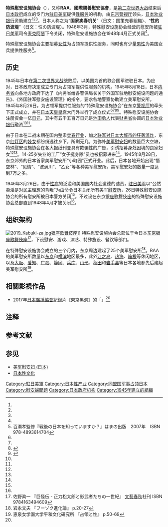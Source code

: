 {{Infobox organization
| name          = 特殊慰安设施协会
| native_name     = とくしゅいあんしせつきょうかい<br />Recreation and Amusement Association 
| image         = 特殊慰安施設協会広告.PNG
| caption        = 特殊慰安施設協会招募[[美军慰安妇_(日本)|美军慰安妇]]的广告
| map           =
|motto           =为维护民族的纯洁性和百年后的未来，作阻挡狂澜的防波堤，作战后社会秩序的地下支柱{{r|raa|机关}}。
| formation      = 1945年8月26日
| extinction = 
| type =  国家卖春机关{{r|国家売春命令2008|上村|卖春}}
| status         =
| purpose       =为[[驻日美军|驻日美军]]提供[[性服务|性服务]]
| headquarters = {{JPN}}[[东京|东京]][[银座|银座]][[歌舞伎座|歌舞伎座]]
| location = [[日本|日本]]
| language =日语、英语
| leader_title   = 
| leader_name    = 
| main_organ     = 
| affiliations   =
| budget         =
| remarks        =
| image_size     = 
| image_border   =
| size           = 
| msize          =
| mcaption       =
| abbreviation   = RAA
| region_served  = 日本
| membership     =  
| num_staff      = 70,000{{r|机关|美媒}}
| num_volunteers =
| website        =  
}}
'''特殊慰安设施协会'''（{{jpn|j=特殊慰安施設協会|hg=とくしゅいあんしせつきょうかい|rm=Recreation and Amusement Association |f=y}}），又称'''RAA'''、'''國際親善慰安協會'''{{r|国家売春命令2016}}，是[[第二次世界大战|第二次世界大战]]结束后[[日本政府|日本政府]]成立的专门为[[驻日美军|驻日美军]]提供[[性服务|性服务]]的机构，由[[东京|东京]][[警视厅|警视厅]]领头，[[日本劝业银行|日本劝业银行]]资助建立<ref name=ny19951027/><ref name=Tanaka />{{rp|142–45}}<ref name=Dower/>{{rp|126}}。日本人称之为“'''国家卖春机关'''”（日文：国策売春組織）、“'''性的防波堤'''”（日文：性の防波堤）{{r|国家売春命令2008|上村|卖春|机关}}。1946年3月，特殊慰安设施协会经营的慰安所被[[驻日美军|驻日美军]]司令[[麦克阿瑟|麦克阿瑟]]下令关闭{{r|人民|美媒}}，特殊慰安设施协会在1948年4月正式关闭<ref name="kyokaiden"/>。
  
特殊慰安设施协会主要招募[[女性|女性]]为占领军提供性服务，同时也有少量[[男性|男性]]为美国女兵提供性服务<ref>百瀬孝監修『戦後の日本を知っていますか？』はまの出版　2007年　ISBN 978-4893614704</ref>{{rp|182}}。

==历史==
1945年日本在[[第二次世界大战|第二次世界大战]]战败后，以美国为首的联合国军进驻日本。为应对{{lj|美军占领日本期间强奸事件|占領期日本における強姦|频繁发生的美军强姦事件}}，日本政府决定成立专门为占领军提供性服务的机构。1945年8月18日，日本[[内务省|内务省]]向各地方政府下达了《内务省给各警保局长关于外国军驻地慰安施设问题的通告》、《外国驻军慰安施设管理》的指令，要求各地警察协助建立美军慰安所。1945年8月26日，为占领军提供性服务的“特殊慰安设施协会”在东京[[警视厅|警视厅]]的牵头下正式成立，并在[[日本天皇|日本天皇]][[日本皇宫|皇宫]]大门外举行了成立仪式{{notetag|当天闻讯而来的美军将还未开业的第一家美军慰安所“小町园”内的[[美军慰安妇_(日本)|慰安妇]]全部强奸<ref name="hirooka"/>{{r|机关}}。}}<ref name="hirooka"/><ref name=Tanaka />{{rp|141–43}}<ref name=Kovner>{{cite book|author=Kovner, Sarah|year=2012|title=Occupying Power: Sex Workers and Servicemen in Postwar Japan|publisher= Stanford University Press}}</ref>{{rp|22}}<ref name=Shirakawa>{{cite book|author= Shirakawa, Mitsuru|year=2007|title=Shōwa Heisei Nippon Seifūzoku-shi|publisher= Tenbōsha}}</ref>{{rp|17}}{{r|卖春|机关}}。特殊慰安设施协会注册资金一亿[[日元|日元]]，其中有五千五百万日元是[[池田勇人|池田勇人]]代表[[财务省|财务省]]协调的[[日本劝业银行|日本劝业银行]]融资<ref name="hirooka"/><ref name="iwanaga"/>。

由于日本在二战末期在国内整肃[[日本性服务业|卖春行业]]，加之[[空袭日本|联军对日本大城市的狂轰滥炸]]，东京[[红灯区|红灯区]]的[[妓女|妓女]]都纷纷逃往乡下，所剩无几。为弥补[[美军慰安妇_(日本)|美军慰安妇]]的数量巨大空缺，特殊慰安设施协会在各大报纸刊登具有欺骗性的广告，引诱招募身处困境的良家妇女<ref name=Tanaka />{{rp|138, 152}}<ref name=Shirakawa/>{{rp|19–20}}。14-25岁失业的工厂“女子挺身隊”员也被招募进来<ref name=Tanaka />{{rp|138–139, 147}}。1945年8月28日，东京郊外的日本首家美军慰安所“小町园”正式开业。此后，日本各地开始出现“悟空林”、“见情”、“波满川”、“乙女”等各种美军慰安所。美军慰安妇的数量一度达到7万之多{{r|机关|美媒}}。

1946年3月26日，由于[[性病|性病]]的泛滥和美国国内社会道德的谴责，[[驻日美军|驻日美军]]以“公然卖淫是对民主理想的背叛”为由命令日本关闭所有美军[[慰安所|慰安所]]，26日特殊慰安设施协会的所有慰安所被日本警方关闭<ref name="O&S50-69"/>{{r|机关|人民}}。不过设在东京[[银座|银座]][[歌舞伎座|歌舞伎座]]的特殊慰安设施协会总部直到1948年4月才被关闭<ref name="kyokaiden"/>。

==组织架构==
[[File:2019_Kabuki-za.jpg|thumb]][[银座|银座]][[歌舞伎座|歌舞伎座]]]]
特殊慰安设施协会总部位于今日本[[东京|东京]][[银座|银座]][[歌舞伎座|歌舞伎座]]<ref name="kyokaiden">佐野眞一 『巨怪伝 - 正力松太郎と影武者たちの一世紀』 [[文藝春秋|文藝春秋]]社刊 ISBN 9784163494609</ref>，下设慰安、游戏、演艺、特殊施设、餐饮等部门{{r|机关}}。

在特殊慰安设施协会成立的三个月内，东京周边建起了25个美军慰安所<ref name="iwanaga">岩永文夫 『フーゾク進化論』 p.20-27</ref>。RAA的美军慰安所数量以[[东京|东京]]和[[横滨|横滨]]地区最多，此外[[江之岛|江之岛]]、[[热海|热海]]、[[箱根|箱根]]等休闲地区，以及[[大阪市|大阪]]、[[爱知|爱知]]、[[广岛|广岛]]、[[静冈|静冈]]、[[兵库|兵库]]、[[山形縣|山形]]、[[秋田县|秋田]]和[[岩手县|岩手县]]等日本各地都先后建起美军慰安所<ref name="O&S50-69">恵泉女学園大学平和文化研究所 『占領と性』 p.50-69</ref>。

== 相關影視作品 ==
*2017年[[日本廣播協會|日本廣播協會]]紀錄片《東京黑洞》的「{{lang|ja|占領軍と日本人女性}}」<ref name="NHK"/>

==注释==
{{NoteFoot}}

==参考文献==
{{Reflist|30em|refs=
<ref name="国家売春命令2016" >{{cite book |author1=小林大治郎 |author2=村瀬明 |title= 《みんなは知らない国家売春命令》 |date=2016年6月 |publisher=雄山閣 |isbn=9784639024262 |url=https://ci.nii.ac.jp/ncid/BB21991265 |language=ja}}</ref>
<ref name="国家売春命令2008" >{{cite book |author1=小林大治郎 |author2=村瀬明 |title=《みんなは知らない国家売春命令》 |date=2008年5月 |publisher=雄山閣 |isbn=9784639020455 |url=https://ci.nii.ac.jp/ncid/BA86274590 |language=ja |access-date=2020-08-08 |archive-date=2021-02-08 |archive-url=https://web.archive.org/web/20210208012006/https://ci.nii.ac.jp/ncid/BA86274590 |dead-url=no }}</ref>
<ref name="上村" >{{cite book | language =ja | author =上村, 敏彦 | coauthors =  | title =《花街・色街・艶な街》 | date =2008年1月 | publisher =街と暮らし社  | isbn =9784901317177 | url =https://ci.nii.ac.jp/ncid/BA89335250 | access-date =2020-08-08 | archive-date =2021-02-08 | archive-url =https://web.archive.org/web/20210208011954/https://ci.nii.ac.jp/ncid/BA89335250 | dead-url =no }}</ref>
<ref name="机关">{{cite web |url=https://mil.huanqiu.com/article/9CaKrnJO8rk |title=二战后日本设“国家卖春机关” 专门服务美军 |publisher=人民网 |date=2015-08-04 |access-date=2020-08-02 |archive-date=2021-05-09 |archive-url=https://web.archive.org/web/20210509082731/https://mil.huanqiu.com/article/9CaKrnJO8rk |dead-url=yes }}</ref>
<ref name="人民">{{cite web |url=http://news.sohu.com/20100719/n273603491.shtml |title=探秘战后日本对美军慰安妇悲惨生活 |publisher=人民网 |date=2010-07-19 |access-date=2020-08-02 |archive-date=2021-01-23 |archive-url=https://web.archive.org/web/20210123112718/http://news.sohu.com/20100719/n273603491.shtml |dead-url=no }}</ref>
<ref name="美媒">{{cite web |url=http://www.huaxia.com/thjq/jsgoucheng/2007/04/23594.html |title=美媒:日本战后曾为驻日美军提供7万名慰安妇 |publisher=华夏经纬网 |date=2007-04-27 |access-date=2020-08-02 |archive-date=2021-06-23 |archive-url=https://web.archive.org/web/20210623050402/http://www.huaxia.com/thjq/jsgoucheng/2007/04/23594.html |dead-url=no }}</ref>
<ref name=ny19951027>{{cite news | first=Nicholas | last=Kristof | title=Fearing G.I. Occupiers, Japan Urged Women Into Brothels | date=1995-10-27 | work=[[The_New_York_Times|The New York Times]] | url=https://www.nytimes.com/1995/10/27/world/fearing-gi-occupiers-japan-urgesd-women-into-brothels.html?pagewanted=all&src=pm | access-date=2013-04-16 | archive-date=2013-07-03 | archive-url=https://web.archive.org/web/20130703043517/http://www.nytimes.com/1995/10/27/world/fearing-gi-occupiers-japan-urgesd-women-into-brothels.html?pagewanted=all&src=pm | dead-url=no }}</ref> 
<ref name=Tanaka>{{cite book|author=Tanaka, Yuki|year=2002|title=Japan's Comfort Women: Sexual Slavery and Prostitution During World War II and the U.S. Occupation |url = https://archive.org/details/japanscomfortwom00yuki |publisher= Routledge }}</ref>
.<ref name="Dower">{{cite book|author = Dower, John W.|year = 1999|title = Embracing Defeat: Japan in the Wake of World War II|url = https://archive.org/details/embracingdefeatj00dowe |publisher = Norton}}</ref>
<ref name="hirooka">{{cite book |author1=広岡敬一 |title=《戦後性風俗大系 : わが女神たち》 |date=2000年4月 |publisher=朝日出版社 |isbn=978-4255000176 |pages=14-23 |language=ja |chapter=「小町園」のメアリー}}</ref>
<ref name="raa">{{cite news|title=貴志 謙介　終戦わずか2週間後「東京の慰安婦」は米軍のいけにえにされた|newspaper=現代ビジネス|date=2018-08-15|url=https://gendai.ismedia.jp/articles/-/56962|access-date=2019-07-09|publisher=講談社|archive-date=2021-10-13|archive-url=https://web.archive.org/web/20211013022049/https://gendai.ismedia.jp/articles/-/56962|dead-url=no}}</ref>
<ref name="卖春">{{cite news|title=貴志 謙介　終戦わずか2週間後「東京の慰安婦」は米軍のいけにえにされた|newspaper=現代ビジネス|date=2018-08-15|url=https://gendai.ismedia.jp/articles/-/56962?page=2|access-date=2019-07-09|publisher=講談社|archive-date=2020-11-01|archive-url=https://web.archive.org/web/20201101054718/https://gendai.ismedia.jp/articles/-/56962?page=2|dead-url=no}}</ref>
<ref name="NHK">{{cite web |title=戦後ゼロ年 東京ブラックホール｜NHKスペシャル |url = https://www.nhk.or.jp/special/blackhole1/movie-12.html |website=NHK |access-date=2020-08-08 |language=ja}}</ref>
}}

==参见==
{{Portal box|日本|美國軍事|第二次世界大战}}
*[[美军慰安妇_(日本)|美军慰安妇 (日本)]]
*[[日本性文化|日本性文化]]

[[Category:駐日美軍|Category:駐日美軍]]
[[Category:日本性产业|Category:日本性产业]]
[[Category:同盟国军事占领日本|Category:同盟国军事占领日本]]
[[Category:慰安婦問題|Category:慰安婦問題]]
[[Category:日本政府机构|Category:日本政府机构]]
[[Category:1945年建立的組織|Category:1945年建立的組織]]
